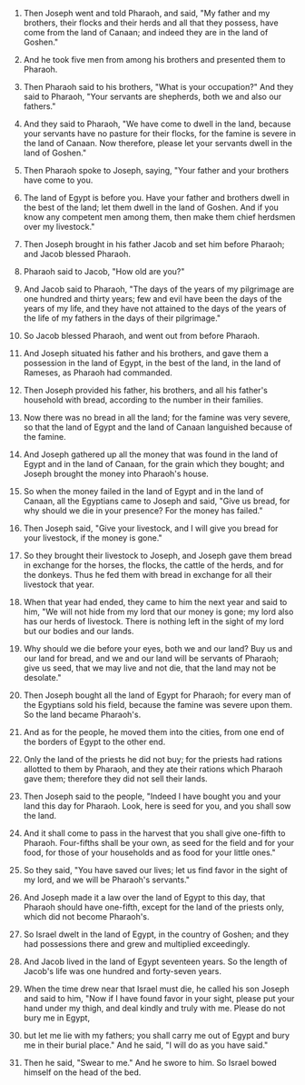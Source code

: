 
1. Then Joseph went and told Pharaoh, and said, "My father and my brothers, their flocks and their herds and all that they possess, have come from the land of Canaan; and indeed they are in the land of Goshen."

2. And he took five men from among his brothers and presented them to Pharaoh.

3. Then Pharaoh said to his brothers, "What is your occupation?" And they said to Pharaoh, "Your servants are shepherds, both we and also our fathers."

4. And they said to Pharaoh, "We have come to dwell in the land, because your servants have no pasture for their flocks, for the famine is severe in the land of Canaan. Now therefore, please let your servants dwell in the land of Goshen."

5. Then Pharaoh spoke to Joseph, saying, "Your father and your brothers have come to you.

6. The land of Egypt is before you. Have your father and brothers dwell in the best of the land; let them dwell in the land of Goshen. And if you know any competent men among them, then make them chief herdsmen over my livestock."

7. Then Joseph brought in his father Jacob and set him before Pharaoh; and Jacob blessed Pharaoh.

8. Pharaoh said to Jacob, "How old are you?"

9. And Jacob said to Pharaoh, "The days of the years of my pilgrimage are one hundred and thirty years; few and evil have been the days of the years of my life, and they have not attained to the days of the years of the life of my fathers in the days of their pilgrimage."

10. So Jacob blessed Pharaoh, and went out from before Pharaoh.

11. And Joseph situated his father and his brothers, and gave them a possession in the land of Egypt, in the best of the land, in the land of Rameses, as Pharaoh had commanded.

12. Then Joseph provided his father, his brothers, and all his father's household with bread, according to the number in their families.

13. Now there was no bread in all the land; for the famine was very severe, so that the land of Egypt and the land of Canaan languished because of the famine.

14. And Joseph gathered up all the money that was found in the land of Egypt and in the land of Canaan, for the grain which they bought; and Joseph brought the money into Pharaoh's house.

15. So when the money failed in the land of Egypt and in the land of Canaan, all the Egyptians came to Joseph and said, "Give us bread, for why should we die in your presence? For the money has failed."

16. Then Joseph said, "Give your livestock, and I will give you bread for your livestock, if the money is gone."

17. So they brought their livestock to Joseph, and Joseph gave them bread in exchange for the horses, the flocks, the cattle of the herds, and for the donkeys. Thus he fed them with bread in exchange for all their livestock that year.

18. When that year had ended, they came to him the next year and said to him, "We will not hide from my lord that our money is gone; my lord also has our herds of livestock. There is nothing left in the sight of my lord but our bodies and our lands.

19. Why should we die before your eyes, both we and our land? Buy us and our land for bread, and we and our land will be servants of Pharaoh; give us seed, that we may live and not die, that the land may not be desolate."

20. Then Joseph bought all the land of Egypt for Pharaoh; for every man of the Egyptians sold his field, because the famine was severe upon them. So the land became Pharaoh's.

21. And as for the people, he moved them into the cities, from one end of the borders of Egypt to the other end.

22. Only the land of the priests he did not buy; for the priests had rations allotted to them by Pharaoh, and they ate their rations which Pharaoh gave them; therefore they did not sell their lands.

23. Then Joseph said to the people, "Indeed I have bought you and your land this day for Pharaoh. Look, here is seed for you, and you shall sow the land.

24. And it shall come to pass in the harvest that you shall give one-fifth to Pharaoh. Four-fifths shall be your own, as seed for the field and for your food, for those of your households and as food for your little ones."

25. So they said, "You have saved our lives; let us find favor in the sight of my lord, and we will be Pharaoh's servants."

26. And Joseph made it a law over the land of Egypt to this day, that Pharaoh should have one-fifth, except for the land of the priests only, which did not become Pharaoh's.

27. So Israel dwelt in the land of Egypt, in the country of Goshen; and they had possessions there and grew and multiplied exceedingly.

28. And Jacob lived in the land of Egypt seventeen years. So the length of Jacob's life was one hundred and forty-seven years.

29. When the time drew near that Israel must die, he called his son Joseph and said to him, "Now if I have found favor in your sight, please put your hand under my thigh, and deal kindly and truly with me. Please do not bury me in Egypt,

30. but let me lie with my fathers; you shall carry me out of Egypt and bury me in their burial place." And he said, "I will do as you have said."

31. Then he said, "Swear to me." And he swore to him. So Israel bowed himself on the head of the bed.


